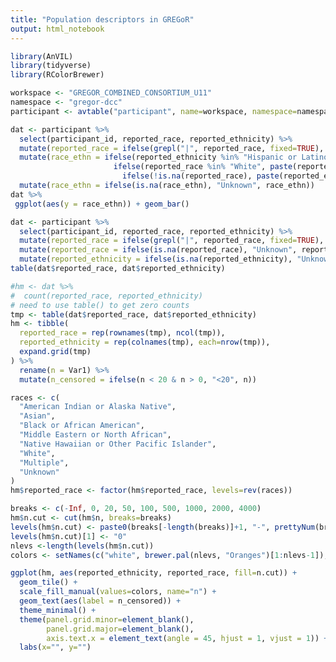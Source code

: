 ```yaml
---
title: "Population descriptors in GREGoR"
output: html_notebook
---
```


```r
library(AnVIL)
library(tidyverse)
library(RColorBrewer)
```

```r
workspace <- "GREGOR_COMBINED_CONSORTIUM_U11"
namespace <- "gregor-dcc"
participant <- avtable("participant", name=workspace, namespace=namespace)
```


```r
dat <- participant %>%
  select(participant_id, reported_race, reported_ethnicity) %>%
  mutate(reported_race = ifelse(grepl("|", reported_race, fixed=TRUE), "Multiple", reported_race)) %>%
  mutate(race_ethn = ifelse(reported_ethnicity %in% "Hispanic or Latino", 
                       ifelse(reported_race %in% "White", paste(reported_ethnicity, reported_race, sep="|"), 
                         ifelse(!is.na(reported_race), paste(reported_ethnicity, "Other", sep="|"), reported_ethnicity)), reported_race)) %>%
  mutate(race_ethn = ifelse(is.na(race_ethn), "Unknown", race_ethn))
dat %>%
 ggplot(aes(y = race_ethn)) + geom_bar()
```

```r
dat <- participant %>%
  select(participant_id, reported_race, reported_ethnicity) %>%
  mutate(reported_race = ifelse(grepl("|", reported_race, fixed=TRUE), "Multiple", reported_race)) %>%
  mutate(reported_race = ifelse(is.na(reported_race), "Unknown", reported_race)) %>%
  mutate(reported_ethnicity = ifelse(is.na(reported_ethnicity), "Unknown", reported_ethnicity))
table(dat$reported_race, dat$reported_ethnicity)
```

```r
#hm <- dat %>%
#  count(reported_race, reported_ethnicity)
# need to use table() to get zero counts
tmp <- table(dat$reported_race, dat$reported_ethnicity)
hm <- tibble(
  reported_race = rep(rownames(tmp), ncol(tmp)),
  reported_ethnicity = rep(colnames(tmp), each=nrow(tmp)),
  expand.grid(tmp)
) %>%
  rename(n = Var1) %>%
  mutate(n_censored = ifelse(n < 20 & n > 0, "<20", n))

races <- c(
  "American Indian or Alaska Native",
  "Asian",
  "Black or African American",
  "Middle Eastern or North African",
  "Native Hawaiian or Other Pacific Islander",
  "White",
  "Multiple",
  "Unknown"
)
hm$reported_race <- factor(hm$reported_race, levels=rev(races))

breaks <- c(-Inf, 0, 20, 50, 100, 500, 1000, 2000, 4000)
hm$n.cut <- cut(hm$n, breaks=breaks)
levels(hm$n.cut) <- paste0(breaks[-length(breaks)]+1, "-", prettyNum(breaks[-1]))
levels(hm$n.cut)[1] <- "0"
nlevs <-length(levels(hm$n.cut))
colors <- setNames(c("white", brewer.pal(nlevs, "Oranges")[1:nlevs-1]), levels(hm$n.cut))

ggplot(hm, aes(reported_ethnicity, reported_race, fill=n.cut)) +
  geom_tile() + 
  scale_fill_manual(values=colors, name="n") +
  geom_text(aes(label = n_censored)) + 
  theme_minimal() + 
  theme(panel.grid.minor=element_blank(),
        panel.grid.major=element_blank(),
        axis.text.x = element_text(angle = 45, hjust = 1, vjust = 1)) +
  labs(x="", y="")
```
